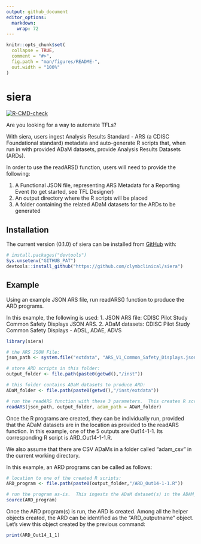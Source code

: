 ```yaml
---
output: github_document
editor_options: 
  markdown: 
    wrap: 72
---
```


<!-- README.md is generated from README.Rmd. Please edit that file -->

```r
knitr::opts_chunk$set(
  collapse = TRUE,
  comment = "#>",
  fig.path = "man/figures/README-",
  out.width = "100%"
)
```

# siera

<!-- badges: start -->

<!-- [![CRAN -->
<!-- status](https://www.r-pkg.org/badges/version/siera)](https://CRAN.R-project.org/package=siera) -->
[![R-CMD-check](https://github.com/clymbclinical/siera/actions/workflows/R-CMD-check.yaml/badge.svg)](https://github.com/clymbclinical/siera/actions/workflows/R-CMD-check.yaml)
<!-- badges: end -->

Are you looking for a way to automate TFLs?

With siera, users ingest Analysis Results Standard - ARS (a CDISC
Foundational standard) metadata and auto-generate R scripts that, when
run in with provided ADaM datasets, provide Analysis Results Datasets
(ARDs).

In order to use the readARS() function, users will need to provide the
following:

1.  A Functional JSON file, representing ARS Metadata for a Reporting
    Event (to get started, see TFL Designer)
2.  An output directory where the R scripts will be placed
3.  A folder containing the related ADaM datasets for the ARDs to be
    generated

## Installation

The current version (0.1.0) of siera can be installed from
[GitHub](https://github.com/clymbclinical/siera) with:

```r
# install.packages("devtools")
Sys.unsetenv("GITHUB_PAT")
devtools::install_github("https://github.com/clymbclinical/siera")
```

## Example

Using an example JSON ARS file, run readARS() function to produce the
ARD programs.

In this example, the following is used: 1. JSON ARS file: CDISC Pilot
Study Common Safety Displays JSON ARS. 2. ADaM datasets: CDISC Pilot
Study Common Safety Displays - ADSL, ADAE, ADVS

```r
library(siera)

# the ARS JSON File:
json_path <- system.file("extdata", "ARS_V1_Common_Safety_Displays.json", package = "siera") 

# store ARD scripts in this folder:
output_folder <- file.path(paste0(getwd(),"/inst")) 

# this folder contains ADaM datasets to produce ARD:
ADaM_folder <- file.path(paste0(getwd(),"/inst/extdata")) 

# run the readARS function with these 3 parameters.  This creates R scripts (1 for each output in output_folder)
readARS(json_path, output_folder, adam_path = ADaM_folder)
```

Once the R programs are created, they can be individually run, provided
that the ADaM datasets are in the location as provided to the readARS
function. In this example, one of the 5 outputs are Out14-1-1. Its
corresponding R script is ARD_Out14-1-1.R.

We also assume that there are CSV ADaMs in a folder called "adam_csv" in
the current working directory.

In this example, an ARD programs can be called as follows:

```r
# location to one of the created R scripts:
ARD_program <- file.path(paste0(output_folder,"/ARD_Out14-1-1.R"))

# run the program as-is.  This ingests the ADaM dataset(s) in the ADAM_folder location listed earlier.
source(ARD_program)
```

Once the ARD program(s) is run, the ARD is created. Among all the helper
objects created, the ARD can be identified as the "ARD_outputname"
object. Let's view this object created by the previous command:

```r
print(ARD_Out14_1_1)
```
